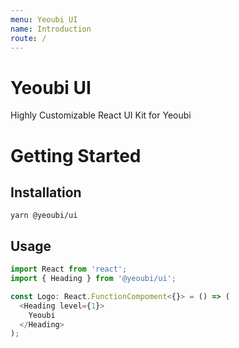 ```yaml
---
menu: Yeoubi UI
name: Introduction
route: /
---
```


# Yeoubi UI

Highly Customizable React UI Kit for Yeoubi

# Getting Started

## Installation

```console
yarn @yeoubi/ui
```

## Usage

```typescript
import React from 'react';
import { Heading } from '@yeoubi/ui';

const Logo: React.FunctionCompoment<{}> = () => (
  <Heading level={1}>
    Yeoubi
  </Heading>
);
```
